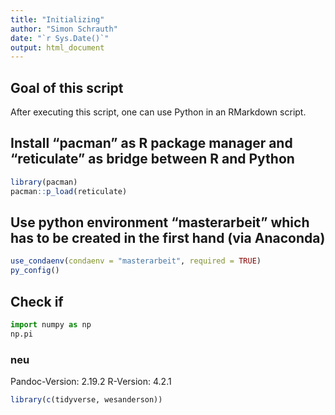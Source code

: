 ```yaml
---
title: "Initializing"
author: "Simon Schrauth"
date: "`r Sys.Date()`"
output: html_document
---
```

## Goal of this script
After executing this script, one can use Python in an RMarkdown script. 

## Install "pacman" as R package manager and "reticulate" as bridge between R and Python
```r
library(pacman)
pacman::p_load(reticulate)
```

## Use python environment "masterarbeit" which has to be created in the first hand (via Anaconda) 
```r
use_condaenv(condaenv = "masterarbeit", required = TRUE)
py_config()
```
## Check if 
```python
import numpy as np
np.pi
```




### neu

Pandoc-Version: 2.19.2
R-Version: 4.2.1 

```r
library(c(tidyverse, wesanderson))

```

